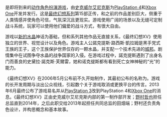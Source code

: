 {{vgname|[[最终幻想XV|最终幻想XV]]|ja=ファイナルファンタジーXV|en=Final Fantasy XV}}是即将到来的[[动作角色扮演游戏|动作角色扮演游戏]]，由[[史克威尔艾尼克斯|史克威尔艾尼克斯]]为[[PlayStation_4|PlayStation 4]]和[[Xbox_One|Xbox One]]开发并发行。这是[[最终幻想系列|最终幻想系列]]第15部正传，和之前的作品差别巨大，侧重于人类情感并使角色可信，气氛深沉且更现实。游戏使用广阔的场景以及无缝可定制战斗系统，玩家可以使用他们偏爱的战斗方式，有很大自由。

游戏以[[新的水晶故事|新的水晶]]神话为基础，但和系列其他作品无直接关系，《最终幻想XV》使用独立的世界、视觉设计以及角色。游戏主人公諾克提斯·路西斯·凱拉姆是黑手党式王族的王子，这个王族保护世界仅存的一颗水晶，并支配一个技术先进的[[城邦|城邦]]。剧情集中在试图争夺水晶的战争国家的入侵。在游戏过程中，諾克提斯遇到了出身名门而善良的史黛拉·諾克斯·芙爾雷，她和诺克缇斯都有看到死亡女神神秘的“光”的能力。

《最终幻想XV》在2006年5月公布前不久开始制作，其最初公布的名称为{{nihongo|“最终幻想Versus XIII”|ファイナルファンタジー ヴェルサスXIII}}。游戏的长开发周期与淡出公众视线，引起数个关于游戏取消或更换平台的传言。2013年6月最终公布了游戏易名并从[[PlayStation_3|PlayStation 3]]改到PlayStation 4和[[Xbox_One|Xbox One]]的消息。《最终幻想XV》正由史克威尔艾尼克斯内部的第一制作部开发；[[野村哲也|野村哲也]]担任总监直到2014年，之后此职交给2013年起担任共同总监的田畑端；野村还负责角色设计，并构思概念和基本故事。